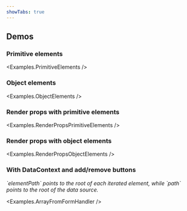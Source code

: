 ```yaml
---
showTabs: true
---
```



## Demos

### Primitive elements

<Examples.PrimitiveElements />

### Object elements

<Examples.ObjectElements />

### Render props with primitive elements

<Examples.RenderPropsPrimitiveElements />

### Render props with object elements

<Examples.RenderPropsObjectElements />

### With DataContext and add/remove buttons

<em>
  `elementPath` points to the root of each iterated element, while `path`
  points to the root of the data source.
</em>

<Examples.ArrayFromFormHandler />
